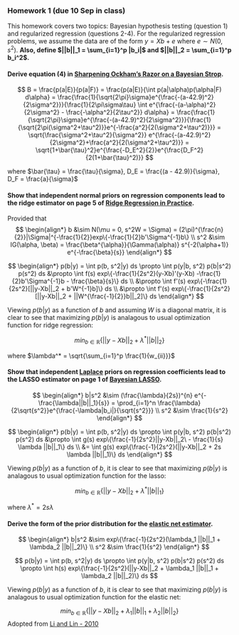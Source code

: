 ### Homework 1 (due 10 Sep in class)

This homework covers two topics: Bayesian hypothesis testing (question 1) and regularized regression (questions 2-4). For the regularized regression problems, we assume the data are of the form $y=Xb+e$ where $e \sim N(0,s^2)$. __Also, define $||b||_1 = \sum_{i=1}^p |b_i|$ and $||b||_2 = \sum_{i=1}^p b_i^2$.__

#### Derive equation (4) in [Sharpening Ockham's Razor on a Bayesian Strop](http://jarad.me/stat615/papers/Ridge_Regression_in_Practice.pdf).

$$
B = \frac{p(a|E)}{p(a|F)} = \frac{p(a|E)}{\int p(a|\alpha)p(\alpha|F) d\alpha} = \frac{\frac{1}{\sqrt{2\pi}\sigma}e^{\frac{-(a-42.9)^2}{2\sigma^2}}}{\frac{1}{2\pi\sigma\tau} \int e^{\frac{-(a-\alpha)^2}{2\sigma^2} - \frac{-\alpha^2}{2\tau^2}} d\alpha} = \frac{\frac{1}{\sqrt{2\pi}\sigma}e^{\frac{-(a-42.9)^2}{2\sigma^2}}}{\frac{1}{\sqrt{2\pi(\sigma^2+\tau^2)}}e^{-\frac{a^2}{2(\sigma^2+\tau^2)}}} = \sqrt{\frac{\sigma^2+\tau^2}{\sigma^2}} e^{\frac{-(a-42.9)^2}{2\sigma^2}+\frac{a^2}{2(\sigma^2+\tau^2)}} = \sqrt{1+\bar{\tau}^2}e^{\frac{-D_E^2}{2}}e^{\frac{D_F^2}{2(1+\bar{\tau}^2)}}
$$

where $\bar{\tau} = \frac{\tau}{\sigma}, D_E = \frac{(a - 42.9)}{\sigma}, D_F = \frac{a}{\sigma}$

#### Show that independent normal priors on regression components lead to the ridge estimator on page 5 of [Ridge Regression in Practice](http://jarad.me/stat615/papers/Ridge_Regression_in_Practice.pdf).

Provided that 
$$
\begin{align*}
b &\sim N(\mu = 0, s^2W = \Sigma) = (2\pi)^{\frac{n}{2}}|\Sigma|^{-\frac{1}{2}}exp\{-\frac{1}{2}b'\Sigma^{-1}b\}
\\ s^2 &\sim IG(\alpha, \beta) = \frac{\beta^{\alpha}}{\Gamma(\alpha)} s^{-2(\alpha+1)} e^{-\frac{\beta}{s}}
\end{align*}
$$

$$
\begin{align*}
p(b|y) = \int p(b, s^2|y) ds  \propto \int p(y|b, s^2) p(b|s^2) p(s^2) ds &\propto \int f(s) exp\{-\frac{1}{2s^2}(y-Xb)'(y-Xb) -\frac{1}{2}b'\Sigma^{-1}b - \frac{\beta}{s}\} ds
\\ &\propto \int f'(s) exp\{-\frac{1}{2s^2}[||y-Xb||_2 + b'W^{-1}b]\} ds
\\ &\propto \int f'(s) exp\{-\frac{1}{2s^2}[||y-Xb||_2 + ||W^{\frac{-1}{2}}b||_2]\} ds
\end{align*}
$$

Viewing $p(b|y)$ as a function of $b$ and assuming $W$ is a diagonal matrix, it is clear to see that maximizing $p(b|y)$ is analagous to usual optimization function for ridge regression: 

$$
min_{b \in \mathbb{R}} \{||y-Xb||_2 + \lambda^* ||b||_2\}
$$

where $\lambda^* = \sqrt{\sum_{i=1}^p \frac{1}{w_{ii}}}$

#### Show that independent [Laplace](http://en.wikipedia.org/wiki/Laplace_distribution) priors on regression coefficients lead to the LASSO estimator on page 1 of [Bayesian LASSO](http://www.stat.ufl.edu/~casella/Papers/Lasso.pdf).

$$
\begin{align*}
b|s^2 &\sim (\frac{\lambda}{2s})^{n} e^{-\frac{\lambda||b||_1}{s}} = \prod_{i=1}^n \frac{\lambda}{2\sqrt{s^2}}e^{\frac{-\lambda|b_i|}{\sqrt{s^2}}}
\\ s^2 &\sim \frac{1}{s^2}
\end{align*}
$$

$$
\begin{align*}
p(b|y) = \int p(b, s^2|y) ds  \propto \int p(y|b, s^2) p(b|s^2) p(s^2) ds &\propto \int g(s) exp\{\frac{-1}{2s^2}||y-Xb||_2\ - \frac{1}{s} \lambda ||b||_1\} ds
\\ &= \int g(s) exp\{\frac{-1}{2s^2}(||y-Xb||_2 + 2s \lambda ||b||_1)\} ds
\end{align*}
$$

Viewing $p(b|y)$ as a function of $b$, it is clear to see that maximizing $p(b|y)$ is analagous to usual optimization function for the lasso: 

$$
min_{b \in \mathbb{R}} \{||y-Xb||_2 + \lambda^* ||b||_1\}
$$

where $\lambda^* = 2s\lambda$

#### Derive the form of the prior distribution for the [elastic net estimator](http://en.wikipedia.org/wiki/Elastic_net_regularization). 

$$
\begin{align*}
b|s^2 &\sim exp\{\frac{-1}{2s^2}(\lambda_1 ||b||_1 + \lambda_2 ||b||_2)\}
\\ s^2 &\sim \frac{1}{s^2}
\end{align*}
$$

$$
p(b|y) = \int p(b, s^2|y) ds  \propto \int p(y|b, s^2) p(b|s^2) p(s^2) ds \propto \int h(s) exp\{\frac{-1}{2s^2}(||y-Xb||_2 + \lambda_1 ||b||_1 + \lambda_2 ||b||_2)\} ds
$$

Viewing $p(b|y)$ as a function of $b$, it is clear to see that maximizing $p(b|y)$ is analagous to usual optimization function for the elastic net: 

$$
min_{b \in \mathbb{R}} \{||y-Xb||_2 + \lambda_1 ||b||_1 + \lambda_2 ||b||_2\}
$$
Adopted from [Li and Lin - 2010](http://ba.stat.cmu.edu/journal/2010/vol05/issue01/lin.pdf)


